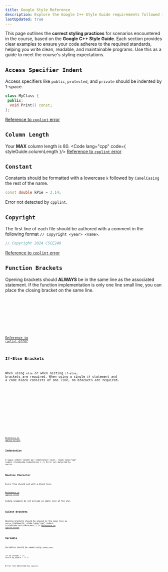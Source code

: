 ```yaml
---
title: Google Style Reference
description: Explore the Google C++ Style Guide requirements followed in CSCE240, including naming conventions, formatting rules, and best practices.
lastUpdated: true
---
```


This page outlines the **correct styling practices** for scenarios encountered in the course, 
based on the **Google C++ Style Guide**. Each section provides clear examples to ensure your 
code adheres to the required standards, helping you write clean, readable, and maintainable 
programs. Use this as a guide to meet the course's styling expectations.


## `Access Specifier Indent` <Badge text="Detected" variant="success"  size="medium" aria-label="error detected"/>
Access specifiers like `public`, `protected`, and `private` should be indented by 1-space.
```cpp title="myclass.h"
class MyClass {
 public:
  void Print() const;
};
```
[Reference to `cpplint` error](./cpplint-reference#access-specifier-indent)

## `Column Length` <Badge text="Detected" variant="success"  size="medium" aria-label="error detected"/>
Your **MAX** column length is 80.
<Code lang="cpp"  code={ styleGuide.columnLength }/>
[Reference to `cpplint` error](./cpplint-reference#column-length)

## `Constant` <Badge text="Not Detected" variant="danger"  size="medium" aria-label="error not detected"/>
Constants should be formatted with a lowercase `k` followed by `CamelCasing` the rest of the name.
```cpp
const double kPie = 3.14;
```
Error not detected by `cpplint`.

## `Copyright` <Badge text="Detected" variant="success"  size="medium" aria-label="error detected"/>
The first line of each file should be authored with a comment in the following format `// Copyright <year> <name>`.
```cpp
// Copyright 2024 CSCE240
```
[Reference to `cpplint` error](./cpplint-reference#copyright)

## `Function Brackets` <Badge text="Detected" variant="success"  size="medium" aria-label="error detected"/>
Opening brackets should **ALWAYS** be in the same line as the associated statement. If the function implementation is only 
one line small line, you can place the closing bracket on the same line.

<Tabs>

<TabItem label="Single-Line" icon="seti:cpp">
    <Code lang="cpp" code={ styleGuide.funcBrackets1 } />
</TabItem>

<TabItem label="Multi-Line" icon="seti:cpp">
    <Code lang="cpp" code={ styleGuide.funcBrackets2 } />
</TabItem>

</Tabs>

[Reference to `cpplint` error](./cpplint-reference#function-brackets)

## `If-Else Brackets` <Badge text="Detected" variant="success"  size="medium" aria-label="error detected"/>
When using `else` or when nesting `if-else`, brackets are required. When using a single `if` statement and a code block 
consists of one line, no brackets are required.

<Tabs>

<TabItem label="If" icon="seti:cpp">
    <Code lang="cpp" code={ styleGuide.ifNoElse } />
</TabItem>

<TabItem label="Else" icon="seti:cpp">
    <Code lang="cpp" code={ styleGuide.ifWithElse} />
</TabItem>

<TabItem label="Nested" icon="seti:cpp">
    <Code lang="cpp" code={ styleGuide.ifWithNested } />
</TabItem>

</Tabs>

[Reference to `cpplint` errors](./cpplint-reference#if-else-brackets)

## `Indentation` <Badge text="Not Detected" variant="danger"  size="medium" aria-label="error not detected"/>
2-space indent length per indentation level.
<Code lang="cpp" code={ styleGuide.indentation } />
Error not detected by `cpplint`.

## `Newline Character` <Badge text="Detected" variant="success"  size="medium" aria-label="error detected"/>
Every file should end with a blank line.

[Reference to `cpplint` error](./cpplint-reference#newline-character)
<Aside type="caution">Coding snippets do not provide an empty line at the end.</Aside>

## `Switch Brackets` <Badge text="Detected" variant="success"  size="medium" aria-label="error detected"/>
Opening brackets should be placed on the same line as `switch` statements.
<Code lang="cpp" code={ styleGuide.switchBrackets } />
[Reference to `cpplint` error](./cpplint-reference#switch-brackets)

## `Variable` <Badge text="Not Detected" variant="danger"  size="medium" aria-label="error not detected"/>
Variables should be named using `snake_case`.
```cpp
int my_integer = 10;
double my_double = 10.0;
```
Error not detected by `cpplint`.